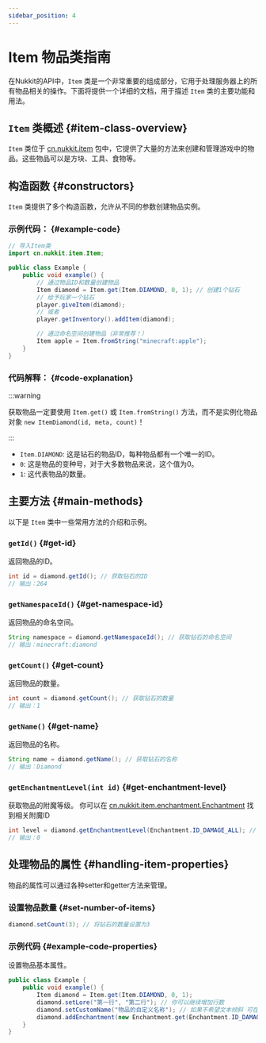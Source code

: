 ```yaml
---
sidebar_position: 4
---
```


# Item 物品类指南

在Nukkit的API中，`Item` 类是一个非常重要的组成部分，它用于处理服务器上的所有物品相关的操作。下面将提供一个详细的文档，用于描述 `Item` 类的主要功能和用法。

## `Item` 类概述 \{#item-class-overview}

`Item` 类位于 [cn.nukkit.item](https://github.com/MemoriesOfTime/Nukkit-MOT/blob/master/src/main/java/cn/nukkit/item/Item.java) 包中，它提供了大量的方法来创建和管理游戏中的物品。这些物品可以是方块、工具、食物等。

## 构造函数 \{#constructors}

`Item` 类提供了多个构造函数，允许从不同的参数创建物品实例。

### 示例代码： \{#example-code}
```java
// 导入Item类
import cn.nukkit.item.Item;

public class Example {
    public void example() {
        // 通过物品ID和数量创建物品
        Item diamond = Item.get(Item.DIAMOND, 0, 1); // 创建1个钻石
        // 给予玩家一个钻石
        player.giveItem(diamond);
        // 或者
        player.getInventory().addItem(diamond);

        // 通过命名空间创建物品（非常推荐！）
        Item apple = Item.fromString("minecraft:apple");
    }
}
```

### 代码解释： \{#code-explanation}

:::warning

获取物品一定要使用 `Item.get()` 或 `Item.fromString()` 方法，而不是实例化物品对象 `new ItemDiamond(id, meta, count)`！

:::

- `Item.DIAMOND`: 这是钻石的物品ID，每种物品都有一个唯一的ID。
- `0`: 这是物品的变种号，对于大多数物品来说，这个值为0。
- `1`: 这代表物品的数量。

## 主要方法 \{#main-methods}

以下是 `Item` 类中一些常用方法的介绍和示例。

### `getId()` \{#get-id}
返回物品的ID。
```java
int id = diamond.getId(); // 获取钻石的ID
// 输出：264
```

### `getNamespaceId()` \{#get-namespace-id}
返回物品的命名空间。
```java
String namespace = diamond.getNamespaceId(); // 获取钻石的命名空间
// 输出：minecraft:diamond
```

### `getCount()` \{#get-count}
返回物品的数量。
```java
int count = diamond.getCount(); // 获取钻石的数量
// 输出：1
```

### `getName()` \{#get-name}
返回物品的名称。
```java
String name = diamond.getName(); // 获取钻石的名称
// 输出：Diamond
```

### `getEnchantmentLevel(int id)` \{#get-enchantment-level}
获取物品的附魔等级。
你可以在 [cn.nukkit.item.enchantment.Enchantment](https://github.com/MemoriesOfTime/Nukkit-MOT/blob/master/src/main/java/cn/nukkit/item/enchantment/Enchantment.java) 找到相关附魔ID
```java
int level = diamond.getEnchantmentLevel(Enchantment.ID_DAMAGE_ALL); // 获取钻石的锋利等级 若没有附魔 则返回 0
// 输出：0
```

## 处理物品的属性 \{#handling-item-properties}

物品的属性可以通过各种setter和getter方法来管理。

### 设置物品数量 \{#set-number-of-items}
```java
diamond.setCount(3); // 将钻石的数量设置为3
```

### 示例代码 \{#example-code-properties}

设置物品基本属性。

```java
public class Example {
    public void example() {
        Item diamond = Item.get(Item.DIAMOND, 0, 1);
        diamond.setLore("第一行", "第二行"); // 你可以继续增加行数
        diamond.setCustomName("物品的自定义名称"); // 如果不希望文本倾斜 可在文本最前面添加 "§r" 来重置格式
        diamond.addEnchantment(new Enchantment.get(Enchantment.ID_DAMAGE_ALL).setLevel(5), new Enchantment.get(Enchantment.ID_PROTECTION_ALL).setLevel(4)); // 为物品添加锋利5和保护4附魔
    }
}
```
